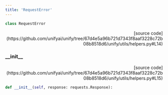 ```yaml
---
title: 'RequestError'
---
```


```python
class RequestError
```

<p align="right">[source code](https://github.com/unifyai/unify/tree/67d4e5a96b721d7343f8aaf3228c72b08b8518d6/unify/utils/helpers.py#L14)</p>



### \_\_init\_\_

<p align="right">[source code](https://github.com/unifyai/unify/tree/67d4e5a96b721d7343f8aaf3228c72b08b8518d6/unify/utils/helpers.py#L15)</p>

```python
def __init__(self, response: requests.Response):
```

